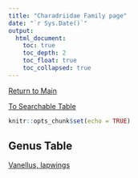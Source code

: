```yaml
---
title: "Charadriidae Family page"
date: "`r Sys.Date()`"
output:   
  html_document:
    toc: true
    toc_depth: 2
    toc_float: true
    toc_collapsed: true
---
```


[Return to Main](https://vandenbergrf.github.io/EthogramArchive/)

[To Searchable Table](https://vandenbergrf.github.io/EthogramArchive/SearchTable/)

```r
knitr::opts_chunk$set(echo = TRUE)

```


## Genus Table


[Vanellus, lapwings](https://vandenbergrf.github.io/EthogramArchive/Eukaryota/Animalia/Bilateria/Deuterostomia/Chordata/Tetrapoda/Sauropsida/Aves/Charadriiformes/Charadriidae/Vanellus/)

